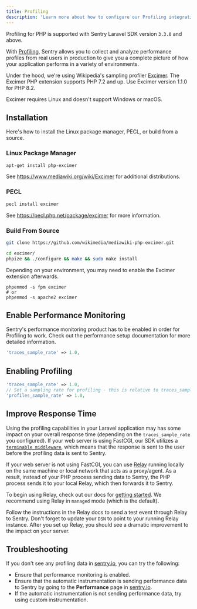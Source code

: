 ```yaml
---
title: Profiling
description: 'Learn more about how to configure our Profiling integration and start profiling your code.'
---
```


<Note>

Profiling for PHP is supported with Sentry Laravel SDK version `3.3.0` and above.

</Note>

With [Profiling](/product/profiling/), Sentry allows you to collect and analyze performance profiles from real users in production to give you a complete picture of how your application performs in a variety of environments.

Under the hood, we're using Wikipedia's sampling profiler [Excimer](https://github.com/wikimedia/mediawiki-php-excimer).
The Excimer PHP extension supports PHP 7.2 and up. Use Excimer version 1.1.0 for PHP 8.2. 

<Note>

Excimer requires Linux and doesn't support Windows or macOS.

</Note>

## Installation
Here's how to install the Linux package manager, PECL, or build from a source.
### Linux Package Manager

```bash
apt-get install php-excimer
```

See https://www.mediawiki.org/wiki/Excimer for additional distributions.

### PECL

```bash
pecl install excimer
```

See https://pecl.php.net/package/excimer for more information.

### Build From Source

```bash
git clone https://github.com/wikimedia/mediawiki-php-excimer.git

cd excimer/
phpize && ./configure && make && sudo make install
```

Depending on your environment, you may need to enable the Excimer extension afterwards.

```
phpenmod -s fpm excimer
# or
phpenmod -s apache2 excimer
```

## Enable Performance Monitoring

Sentry's performance monitoring product has to be enabled in order for Profiling to work. Check out the <PlatformLink to="/performance/">performance setup</PlatformLink> documentation for more detailed information.

```php {filename:config/sentry.php}
'traces_sample_rate' => 1.0,
```

## Enabling Profiling

```php {filename:config/sentry.php}
'traces_sample_rate' => 1.0,
// Set a sampling rate for profiling - this is relative to traces_sample_rate
'profiles_sample_rate' => 1.0,
```

## Improve Response Time

Using the profiling capabilities in your Laravel application may has some impact on your overall response time (depending on the `traces_sample_rate` you configured).
If your web server is using FastCGI, our SDK utilizes a [`terminable middleware`](https://laravel.com/docs/10.x/middleware#terminable-middleware), which means that the response is sent to the user before the profiling data is sent to Sentry.

If your web server is not using FastCGI, you can use [Relay](/product/relay/getting-started/) running locally on the same machine or local network that acts as a proxy/agent. As a result, instead of your PHP process sending data to Sentry, the PHP process sends it to your local Relay, which then forwards it to Sentry.

To begin using Relay, check out our docs for [getting started](/product/relay/getting-started/).
We recommend using Relay in `managed` mode (which is the default).

Follow the instructions in the Relay docs to send a test event through Relay to Sentry.
Don't forget to update your `DSN` to point to your running Relay instance.
After you set up Relay, you should see a dramatic improvement to the impact on your server.

## Troubleshooting

If you don't see any profiling data in [sentry.io](https://sentry.io), you can try the following:

- Ensure that performance monitoring <PlatformLink to="/performance/">is enabled</PlatformLink>.
- Ensure that the automatic instrumentation is sending performance data to Sentry by going to the **Performance** page in [sentry.io](https://sentry.io).
- If the automatic instrumentation is not sending performance data, try using <PlatformLink to="/performance/instrumentation/custom-instrumentation">custom instrumentation</PlatformLink>.
